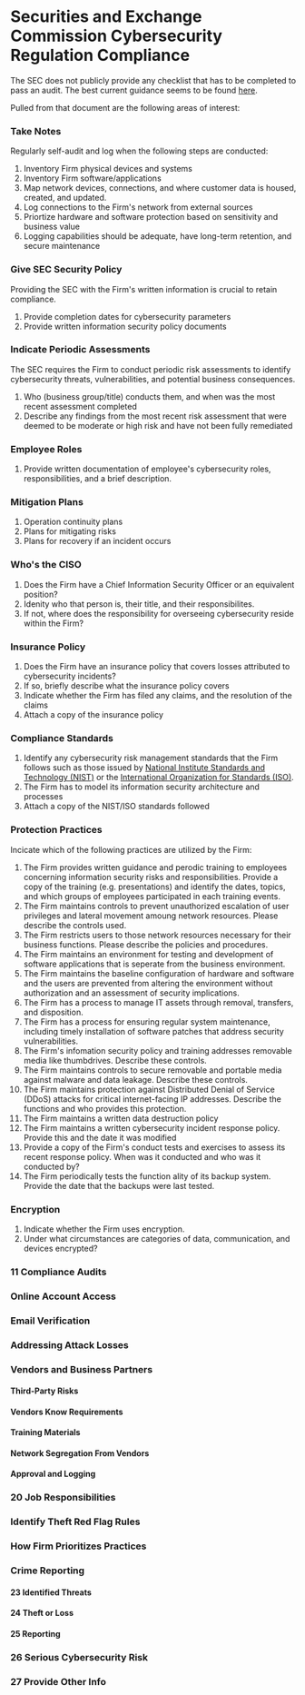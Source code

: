 
# Securities and Exchange Commission Cybersecurity Regulation Compliance

The SEC does not publicly provide any checklist that has to be completed to pass an audit. The best current guidance seems to be found [here](https://web.archive.org/web/20150208213451/http://www.sec.gov/ocie/announcement/Cybersecurity+Risk+Alert++%2526+Appendix+-+4.15.14.pdf).

Pulled from that document are the following areas of interest:
<Steps>
### Take Notes
Regularly self-audit and log when the following steps are conducted:
1) Inventory Firm physical devices and systems
2) Inventory Firm software/applications
3) Map network devices, connections, and where customer data is housed, created, and updated.
4) Log connections to the Firm's network from external sources
5) Priortize hardware and software protection based on sensitivity and business value
6) Logging capabilities should be adequate, have long-term retention, and secure maintenance
### Give SEC Security Policy
Providing the SEC with the Firm's written information is crucial to retain compliance.
1) Provide completion dates for cybersecurity parameters
2) Provide written information security policy documents
### Indicate Periodic Assessments
The SEC requires the Firm to conduct periodic risk assessments to identify cybersecurity threats, vulnerabilities, and potential business consequences.
1) Who (business group/title) conducts them, and when was the most recent assessment completed
2) Describe any findings from the most recent risk assessment that were deemed to be moderate or high risk and have not been fully remediated
### Employee Roles
1) Provide written documentation of employee's cybersecurity roles, responsibilities, and a brief description.
### Mitigation Plans
1) Operation continuity plans
2) Plans for mitigating risks
3) Plans for recovery if an incident occurs
### Who's the CISO
1) Does the Firm have a Chief Information Security Officer or an equivalent position?
2) Idenity who that person is, their title, and their responsibilites.
3) If not, where does the responsibility for overseeing cybersecurity reside within the Firm?
### Insurance Policy
1) Does the Firm have an insurance policy that covers losses attributed to cybersecurity incidents?
2) If so, briefly describe what the insurance policy covers
3) Indicate whether the Firm has filed any claims, and the resolution of the claims
4) Attach a copy of the insurance policy
### Compliance Standards
1) Identify any cybersecurity risk management standards that the Firm follows such as those issued by [National Institute Standards and Technology (NIST)](/security/compliance/nist-compliance) or the [International Organization for Standards (ISO)](/security/compliance/iso-compliance).
2) The Firm has to model its information security architecture and processes
3) Attach a copy of the NIST/ISO standards followed
### Protection Practices
Incicate which of the following practices are utilized by the Firm:
1) The Firm provides written guidance and perodic training to employees concerning information security risks and responsibilities. Provide a copy of the training (e.g. presentations) and identify the dates, topics, and which groups of employees participated in each training events.
2) The Firm maintains controls to prevent unauthorized escalation of user privileges and lateral movement amoung network resources. Please describe the controls used.
3) The Firm restricts users to those network resources necessary for their business functions. Please describe the policies and procedures.
4) The Firm maintains an environment for testing and development of software applications that is seperate from the business environment.
5) The Firm maintains the baseline configuration of hardware and software and the users are prevented from altering the environment without authorization and an assessment of security implications.
6) The Firm has a process to manage IT assets through removal, transfers, and disposition.
7) The Firm has a process for ensuring regular system maintenance, including timely installation of software patches that address security vulnerabilities.
8) The Firm's infomation security policy and training addresses removable media like thumbdrives. Describe these controls.
9) The Firm maintains controls to secure removable and portable media against malware and data leakage. Describe these controls.
10) The Firm maintains protection against Distributed Denial of Service (DDoS) attacks for critical internet-facing IP addresses. Describe the functions and who provides this protection.
11) The Firm maintains a written data destruction policy
12) The Firm maintains a written cybersecurity incident response policy. Provide this and the date it was modified
13) Provide a copy of the Firm's conduct tests and exercises to assess its recent response policy. When was it conducted and who was it conducted by?
14) The Firm periodically tests the function ality of its backup system. Provide the date that the backups were last tested.
### Encryption
1) Indicate whether the Firm uses encryption. 
2) Under what circumstances are categories of data, communication, and devices encrypted?
### 11 Compliance Audits

### Online Account Access

### Email Verification

### Addressing Attack Losses

### Vendors and Business Partners

#### Third-Party Risks

#### Vendors Know Requirements

#### Training Materials

#### Network Segregation From Vendors

#### Approval and Logging

### 20 Job Responsibilities

### Identify Theft Red Flag Rules

### How Firm Prioritizes Practices



### Crime Reporting

#### 23 Identified Threats

#### 24 Theft or Loss

#### 25 Reporting

### 26 Serious Cybersecurity Risk

### 27 Provide Other Info
</Steps>